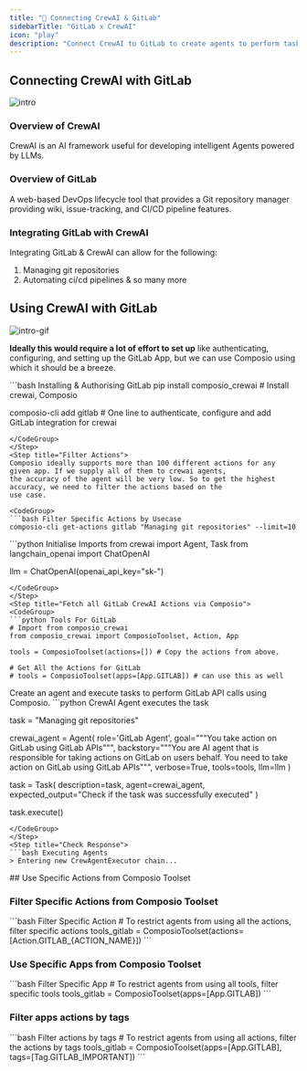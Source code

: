 ```yaml
---
title: "🚀 Connecting CrewAI & GitLab"
sidebarTitle: "GitLab x CrewAI"
icon: "play"
description: "Connect CrewAI to GitLab to create agents to perform tasks using natural language"
---
```


## Connecting CrewAI with GitLab
![intro](/media/intro.jpg)

### Overview of CrewAI

CrewAI is an AI framework useful for developing intelligent Agents powered by LLMs.

### Overview of GitLab

A web-based DevOps lifecycle tool that provides a Git repository manager providing wiki, issue-tracking, and CI/CD pipeline features.

### Integrating GitLab with CrewAI

Integrating GitLab & CrewAI can allow for the following:

1. Managing git repositories
2. Automating ci/cd pipelines
& so many more

## Using CrewAI with GitLab
![intro-gif](/media/intro.gif)
<Steps>
<Step title="Setting Up the Environment">

**Ideally this would require a lot of effort to set up** like authenticating, configuring, and setting up the GitLab App, but we can use Composio using which it should be a breeze.

<CodeGroup>
```bash Installing & Authorising GitLab
pip install composio_crewai # Install crewai, Composio 

composio-cli add gitlab # One line to authenticate, configure and add GitLab integration for crewai
```
</CodeGroup>
</Step>
<Step title="Filter Actions">
Composio ideally supports more than 100 different actions for any given app. If we supply all of them to crewai agents, 
the accuracy of the agent will be very low. So to get the highest accuracy, we need to filter the actions based on the 
use case.

<CodeGroup>
```bash Filter Specific Actions by Usecase
composio-cli get-actions gitlab "Managing git repositories" --limit=10
```
</CodeGroup>

</Step>
<Step title="Import Base Packages">

<CodeGroup>
```python Initialise Imports
from crewai import Agent, Task
from langchain_openai import ChatOpenAI

llm = ChatOpenAI(openai_api_key="sk-<OPENAI KEY>")
```
</CodeGroup>
</Step>
<Step title="Fetch all GitLab CrewAI Actions via Composio">
<CodeGroup>
```python Tools For GitLab
# Import from composio_crewai
from composio_crewai import ComposioToolset, Action, App

tools = ComposioToolset(actions=[]) # Copy the actions from above. 

# Get All the Actions for GitLab
# tools = ComposioToolset(apps=[App.GITLAB]) # can use this as well
```
</CodeGroup>
</Step>
<Step title="Execute the Agent">
Create an agent and execute tasks to perform GitLab API calls using Composio. 
<CodeGroup>
```python CrewAI Agent executes the task

task = "Managing git repositories"

crewai_agent = Agent(
    role='GitLab Agent',
    goal="""You take action on GitLab using GitLab APIs""",
    backstory="""You are AI agent that is responsible for taking actions on GitLab on users behalf. You need to take action on GitLab using GitLab APIs""",
    verbose=True,
    tools=tools,
    llm=llm
)

task = Task(
    description=task,
    agent=crewai_agent,
    expected_output="Check if the task was successfully executed"
)

task.execute()
```
</CodeGroup>
</Step>
<Step title="Check Response">
```bash Executing Agents
> Entering new CrewAgentExecutor chain...
```
</Step>
</Steps>
## Use Specific Actions from Composio Toolset

### Filter Specific Actions from Composio Toolset

<CodeGroup>
```bash Filter Specific Action
# To restrict agents from using all the actions, filter specific actions
tools_gitlab = ComposioToolset(actions=[Action.GITLAB_{ACTION_NAME}])
```
</CodeGroup>

### Use Specific Apps from Composio Toolset
<CodeGroup>
```bash Filter Specific App
# To restrict agents from using all tools, filter specific tools
tools_gitlab = ComposioToolset(apps=[App.GITLAB])
```
</CodeGroup>

### Filter apps actions by tags 
<CodeGroup>
```bash Filter actions by tags
# To restrict agents from using all actions, filter the actions by tags
tools_gitlab = ComposioToolset(apps=[App.GITLAB], tags=[Tag.GITLAB_IMPORTANT])
```
</CodeGroup>